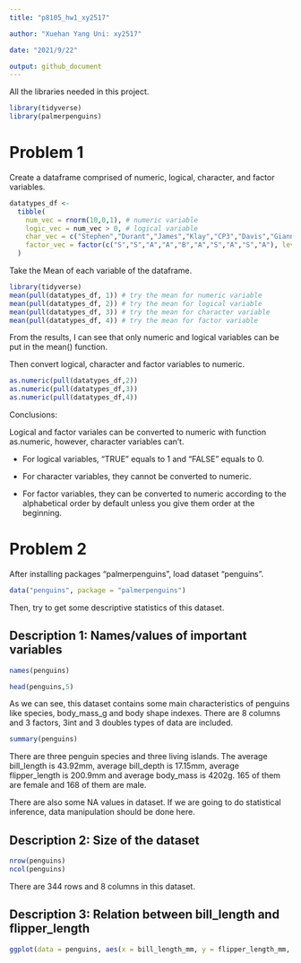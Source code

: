 ```yaml
---
title: "p8105_hw1_xy2517"

author: "Xuehan Yang Uni: xy2517"

date: "2021/9/22"

output: github_document
---
```



All the libraries needed in this project.

```r
library(tidyverse)
library(palmerpenguins)
```


# Problem 1

Create a dataframe comprised of numeric, logical, character, and factor variables.

```r
datatypes_df <-
  tibble(
    num_vec = rnorm(10,0,1), # numeric variable
    logic_vec = num_vec > 0, # logical variable
    char_vec = c("Stephen","Durant","James","Klay","CP3","Davis","Giannis","Joker","Harden","Irving"), # character variable
    factor_vec = factor(c("S","S","A","A","B","A","S","A","S","A"), levels = c("B","A","S")) # factor variables and order them
  )
```

Take the Mean of each variable of the dataframe.

```r
library(tidyverse)
mean(pull(datatypes_df, 1)) # try the mean for numeric variable
mean(pull(datatypes_df, 2)) # try the mean for logical variable
mean(pull(datatypes_df, 3)) # try the mean for character variable
mean(pull(datatypes_df, 4)) # try the mean for factor variable
```

From the results, I can see that only numeric and logical variables can be put in the mean() function. 

Then convert logical, character and factor variables to numeric.

```r
as.numeric(pull(datatypes_df,2))
as.numeric(pull(datatypes_df,3))
as.numeric(pull(datatypes_df,4))
```

Conclusions:

Logical and factor variales can be converted to numeric with function as.numeric, however, character variables can't.

* For logical variables, "TRUE" equals to 1 and "FALSE" equals to 0.

* For character variables, they cannot be converted to numeric.

* For factor variables, they can be converted to numeric according to the alphabetical order by default 
unless you give them order at the beginning.


# Problem 2

After installing packages "palmerpenguins", load dataset "penguins".

```r
data("penguins", package = "palmerpenguins")
```

Then, try to get some descriptive statistics of this dataset.

## Description 1: Names/values of important variables

```r
names(penguins) 
```

```r
head(penguins,5)
```

As we can see, this dataset contains some main characteristics of penguins like species, body_mass_g and body shape indexes. There are 8 columns and 3 factors, 3int and 3 doubles types of data are included.

```r
summary(penguins)
```

There are three penguin species and three living islands. The average bill_length is 43.92mm, average bill_depth is 17.15mm, average flipper_length is 200.9mm and average body_mass is 4202g. 165 of them are female and 168 of them are male. 

There are also some NA values in dataset. If we are going to do statistical inference, data manipulation should be done here.

## Description 2: Size of the dataset

```r
nrow(penguins)
ncol(penguins)
```

There are 344 rows and 8 columns in this dataset.

## Description 3: Relation between bill_length and flipper_length

```r
ggplot(data = penguins, aes(x = bill_length_mm, y = flipper_length_mm, color = species)) + geom_point() + labs(title = "Relation between bill_length and flipper_length")
```


